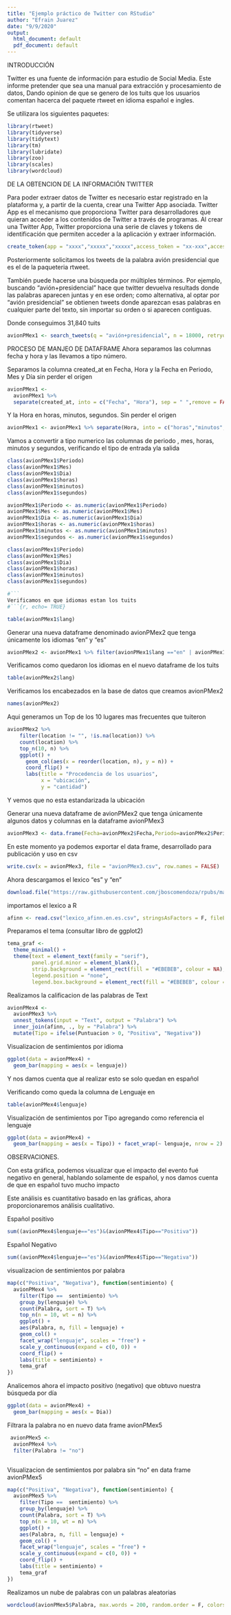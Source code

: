 ```yaml
---
title: "Ejemplo práctico de Twitter con RStudio"
author: "Efrain Juarez"
date: "9/9/2020"
output:
  html_document: default
  pdf_document: default
---
```

INTRODUCCIÓN

  Twitter es una fuente de información para estudio de Social Media. Este informe pretender que sea una manual para extracción y procesamiento de datos, Dando opinion de que se genero de los tuits que los usuarios comentan hacerca del paquete rtweet en idioma español e ingles.
  
  Se utilizara los siguientes paquetes:


```r
library(rtweet)
library(tidyverse)
library(tidytext)
library(tm)
library(lubridate)
library(zoo)
library(scales)
library(wordcloud)

```
DE LA OBTENCION DE LA INFORMACIÓN TWITTER

Para poder extraer datos de Twitter es necesario estar registrado en la plataforma y, a partir de la cuenta, crear una Twitter App asociada. Twitter App es el mecanismo que proporciona Twitter para desarrolladores que quieran acceder a los contenidos de Twitter a través de programas. Al crear una Twitter App, Twitter proporciona una serie de claves y tokens de identificación que permiten acceder a la aplicación y extraer información.


```r
create_token(app = "xxxx","xxxxx","xxxxx",access_token = "xx-xxx",access_secret = "xxxx",set_renv = TRUE)

```
Posteriormente solicitamos los tweets de la palabra avión presidencial que es el de la paqueteria rtweet.

También puede hacerse una búsqueda por múltiples términos. Por ejemplo, buscando “avión+presidencial” hace que twitter devuelva resultads donde las palabras aparecen juntas y en ese orden; como alternativa, al optar por “avión presidencial” se obtienen tweets donde aparezcan esas palabras en cualquier parte del texto, sin importar su orden o si aparecen contiguas.

Donde conseguimos 31,840 tuits

```r

avionPMex1 <- search_tweets(q = "avión+presidencial", n = 18000, retryonratelimit = TRUE)

```
PROCESO DE MANJEO DE DATAFRAME
Ahora separamos las columnas fecha y hora y las llevamos a tipo número.

Separamos la columna created_at en Fecha, Hora y la Fecha en Periodo, Mes y Día sin perder el origen 

```r
avionPMex1 <- 
  avionPMex1 %>%
  separate(created_at, into = c("Fecha", "Hora"), sep = " ",remove = FALSE) %>% separate(Fecha, into = c("Periodo","Mes","Dia"), sep = "-",remove = FALSE)

```
Y la Hora en horas, minutos, segundos. Sin perder el origen

```r
avionPMex1 <- avionPMex1 %>% separate(Hora, into = c("horas","minutos","segundos"), sep = ":",remove = FALSE)
```
Vamos a convertir a tipo numerico las columnas de periodo , mes, horas, minutos y segundos, verificando el tipo de entrada yla salida
```r
class(avionPMex1$Periodo)
class(avionPMex1$Mes)
class(avionPMex1$Dia)
class(avionPMex1$horas)
class(avionPMex1$minutos)
class(avionPMex1$segundos)

avionPMex1$Periodo <- as.numeric(avionPMex1$Periodo)
avionPMex1$Mes <- as.numeric(avionPMex1$Mes)
avionPMex1$Dia <- as.numeric(avionPMex1$Dia)
avionPMex1$horas <- as.numeric(avionPMex1$horas)
avionPMex1$minutos <- as.numeric(avionPMex1$minutos)
avionPMex1$segundos <- as.numeric(avionPMex1$segundos)

class(avionPMex1$Periodo)
class(avionPMex1$Mes)
class(avionPMex1$Dia)
class(avionPMex1$horas)
class(avionPMex1$minutos)
class(avionPMex1$segundos)

#```
Verificamos en que idiomas estan los tuits
#```{r, echo= TRUE}

table(avionPMex1$lang)

```

Generar una nueva dataframe denominado avionPMex2 que tenga únicamente los idiomas "en" y "es"

```r
avionPMex2 <- avionPMex1 %>% filter(avionPMex1$lang =="en" | avionPMex1$lang=="es")

```

Verificamos como quedaron los idiomas en el nuevo dataframe de los tuits

```r

table(avionPMex2$lang)


```

Verificamos los encabezados en la base de datos que creamos avionPMex2

```r

names(avionPMex2)


```
Aqui generamos un Top de los 10 lugares mas frecuentes que tuiteron
```r

avionPMex2 %>%
    filter(location != "", !is.na(location)) %>% 
    count(location) %>% 
    top_n(10, n) %>% 
    ggplot() +
      geom_col(aes(x = reorder(location, n), y = n)) + 
      coord_flip() +
      labs(title = "Procedencia de los usuarios",
           x = "ubicación",
           y = "cantidad")

```

Y vemos que no esta estandarizada la ubicación 


Generar una nueva dataframe de avionPMex2 que tenga únicamente algunos datos y columnas en la dataframe avionPMex3

```r
avionPMex3 <- data.frame(Fecha=avionPMex2$Fecha,Periodo=avionPMex2$Periodo,Mes=avionPMex2$Mes,Dia=avionPMex2$Dia,Hora=avionPMex2$Hora,Horas=avionPMex2$horas,Minutos=avionPMex2$minutos,Segundos=avionPMex2$segundos,Text=avionPMex2$text,lenguaje=avionPMex2$lang)


```

En este momento ya podemos exportar el data frame, desarrollado para publicación y uso en csv

```r
write.csv(x = avionPMex3, file = "avionPMex3.csv", row.names = FALSE)


```

Ahora descargamos el lexico "es" y "en"

```r
download.file("https://raw.githubusercontent.com/jboscomendoza/rpubs/master/sentimientos_afinn/lexico_afinn.en.es.csv",           "lexico_afinn.en.es.csv")


```
importamos el lexico a R

```r

afinn <- read.csv("lexico_afinn.en.es.csv", stringsAsFactors = F, fileEncoding = "latin1") %>% tbl_df()
```
Preparamos el tema (consultar libro de ggplot2)

```r

tema_graf <-
  theme_minimal() +
  theme(text = element_text(family = "serif"),
        panel.grid.minor = element_blank(),
        strip.background = element_rect(fill = "#EBEBEB", colour = NA),
        legend.position = "none",
        legend.box.background = element_rect(fill = "#EBEBEB", colour = NA))

```

Realizamos la calificacion de las palabras de Text
```r
avionPMex4 <- 
  avionPMex3 %>%
  unnest_tokens(input = "Text", output = "Palabra") %>%
  inner_join(afinn, ., by = "Palabra") %>%
  mutate(Tipo = ifelse(Puntuacion > 0, "Positiva", "Negativa")) 
```
Visualizacion de sentimientos por idioma
```r

ggplot(data = avionPMex4) +
  geom_bar(mapping = aes(x = lenguaje))

```
Y nos damos cuenta que al realizar esto se solo quedan en español

Verificando como queda la columna de Lenguaje en 
```r
table(avionPMex4$lenguaje)
```
Visualización de sentimientos por Tipo agregando como referencia el lenguaje
```r
ggplot(data = avionPMex4) +
  geom_bar(mapping = aes(x = Tipo)) + facet_wrap(~ lenguaje, nrow = 2)
```
OBSERVACIONES.

Con esta gráfica, podemos visualizar que el impacto del evento fué negativo en general, hablando solamente de español, y nos damos cuenta de que en español tuvo mucho impacto

Este análisis es cuantitativo basado en las gráficas, ahora proporcionaremos análisis cualitativo.

Español positivo
````r

sum((avionPMex4$lenguaje=="es")&(avionPMex4$Tipo=="Positiva"))

````
Español Negativo
````r

sum((avionPMex4$lenguaje=="es")&(avionPMex4$Tipo=="Negativa"))

````
visualizacion de sentimientos por palabra
```r
map(c("Positiva", "Negativa"), function(sentimiento) {
  avionPMex4 %>%
    filter(Tipo ==  sentimiento) %>%
    group_by(lenguaje) %>%
    count(Palabra, sort = T) %>%
    top_n(n = 10, wt = n) %>%
    ggplot() +
    aes(Palabra, n, fill = lenguaje) +
    geom_col() +
    facet_wrap("lenguaje", scales = "free") +
    scale_y_continuous(expand = c(0, 0)) +
    coord_flip() +
    labs(title = sentimiento) +
    tema_graf
})
```
Analicemos ahora el impacto positivo (negativo) que obtuvo nuestra búsqueda por día

```r

ggplot(data = avionPMex4) +
  geom_bar(mapping = aes(x = Dia))


```

Filtrara la palabra no en nuevo data frame avionPMex5
```r

 avionPMex5 <-
  avionPMex4 %>%
  filter(Palabra != "no")



```

Visualizacion de sentimientos por palabra sin "no" en data frame avionPMex5

```r
map(c("Positiva", "Negativa"), function(sentimiento) {
  avionPMex5 %>%
    filter(Tipo ==  sentimiento) %>%
    group_by(lenguaje) %>%
    count(Palabra, sort = T) %>%
    top_n(n = 10, wt = n) %>%
    ggplot() +
    aes(Palabra, n, fill = lenguaje) +
    geom_col() +
    facet_wrap("lenguaje", scales = "free") +
    scale_y_continuous(expand = c(0, 0)) +
    coord_flip() +
    labs(title = sentimiento) +
    tema_graf
})
```
Realizamos un nube de palabras con un palabras aleatorias

```r

wordcloud(avionPMex5$Palabra, max.words = 200, random.order = F, colors = brewer.pal(name = "Dark2", n=8))

```

